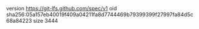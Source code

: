 version https://git-lfs.github.com/spec/v1
oid sha256:05a157eb40019f409a04211fa8d7744469b79399399f27997fa84d5c68a84223
size 3444
